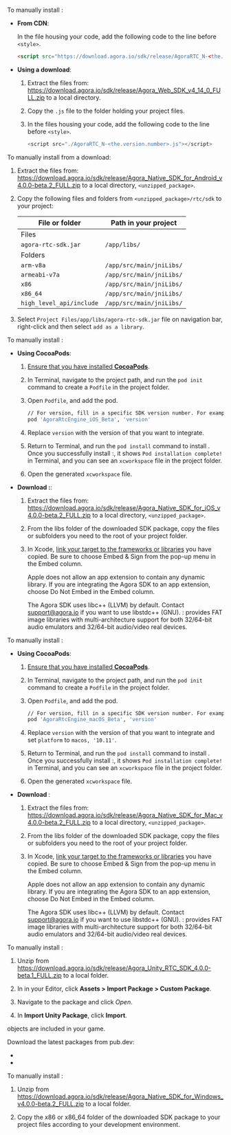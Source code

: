 
<PlatformWrapper platform="web">

To manually install <Vpd k="SDK" />:

- **From CDN**:

    In the file housing your code, add the following code to the line before `<style>`.

    ``` html
    <script src="https://download.agora.io/sdk/release/AgoraRTC_N-<the.version.number>.js"></script>
    ```

- **Using a download**:
    1. Extract the files from: https://download.agora.io/sdk/release/Agora_Web_SDK_v4_14_0_FULL.zip to a local directory.
    1. Copy the `.js` file to the folder holding your project files.
    1. In the files housing your code, add the following code to the line before `<style>`.

        ```js
        <script src="./AgoraRTC_N-<the.version.number>.js"></script>
        ```

</PlatformWrapper>

<PlatformWrapper platform="android">

To manually install <Vpd k="SDK" /> from a download:

1. Extract the files from: https://download.agora.io/sdk/release/Agora_Native_SDK_for_Android_v4.0.0-beta.2_FULL.zip to a local directory, `<unzipped_package>`.

2.  Copy the following files and folders from `<unzipped_package>/rtc/sdk` to your project:

    | File or folder           | Path in your project     |
    |--------------------------|--------------------------|
    | Files                    |                          |
    | `agora-rtc-sdk.jar`      | `/app/libs/`             |
    | Folders                  |                          |
    | `arm-v8a`                | `/app/src/main/jniLibs/` |
    | `armeabi-v7a`            | `/app/src/main/jniLibs/` |
    | `x86`                    | `/app/src/main/jniLibs/` |
    | `x86_64`                 | `/app/src/main/jniLibs/` |
    | `high_level_api/include` | `/app/src/main/jniLibs/` |

3.  Select `Project Files/app/libs/agora-rtc-sdk.jar` file on navigation bar, right-click and then select `add as a library`.

</PlatformWrapper>

<PlatformWrapper platform="ios">


To manually install <Vpd k="SDK" />:

- **Using CocoaPods**:

    1. [Ensure that you have installed **CocoaPods**](https://guides.cocoapods.org/using/getting-started.html#getting-started).

    1.  In Terminal, navigate to the project path, and run the `pod init` command to create a `Podfile` in the project folder.

    1.  Open `Podfile`, and add the <Vpd k="SDK" /> pod.

        ``` bash
        // For version, fill in a specific SDK version number. For example, 4.0.0-beta.2
        pod 'AgoraRtcEngine_iOS_Beta', 'version'
        ```
    1. Replace `version` with the version of <Vpd k="SDK" /> that you want to integrate.

    4.  Return to Terminal, and run the `pod install` command to install <Vpd k="SDK" />. Once you successfully install <Vpd k="SDK" />:, it shows `Pod installation complete!` in Terminal, and you can see an `xcworkspace` file in the project folder.

    5.  Open the generated `xcworkspace` file.


- **Download <Vpd k="SDK" />:**:

    1. Extract the files from: https://download.agora.io/sdk/release/Agora_Native_SDK_for_iOS_v4.0.0-beta.2_FULL.zip to a local directory, `<unzipped_package>`.

    2.  From the libs folder of the downloaded SDK package, copy the files or subfolders you need to the root of your project folder.

    3. In Xcode, [link your target to the frameworks or libraries](https://help.apple.com/xcode/mac/current/#/dev51a648b07) you have copied. Be sure to choose Embed & Sign from the pop-up menu in the Embed column.

        Apple does not allow an app extension to contain any dynamic library. If you are integrating the Agora SDK to an app extension, choose Do Not Embed in the Embed column.

        The Agora SDK uses libc++ (LLVM) by default. Contact support@agora.io if you want to use libstdc++ (GNU). <Vpd k="SDK" />: provides FAT image libraries with multi-architecture support for both 32/64-bit audio emulators and 32/64-bit audio/video real devices.

</PlatformWrapper>

<PlatformWrapper platform="macos">


To manually install <Vpd k="SDK" />:

- **Using CocoaPods**:

    1. [Ensure that you have installed **CocoaPods**](https://guides.cocoapods.org/using/getting-started.html#getting-started).

    2.  In Terminal, navigate to the project path, and run the `pod init` command to create a `Podfile` in the project folder.

    3.  Open `Podfile`, and add the <Vpd k="SDK" /> pod.

        ``` bash
        // For version, fill in a specific SDK version number. For example, 4.0.0-beta.2
        pod 'AgoraRtcEngine_macOS_Beta', 'version'
        ```
    1. Replace `version` with the version of <Vpd k="SDK" /> that you want to integrate and set `platform` to `macos, '10.11'`.

    4.  Return to Terminal, and run the `pod install` command to install <Vpd k="SDK" />. Once you successfully install <Vpd k="SDK" />:, it shows `Pod installation complete!` in Terminal, and you can see an `xcworkspace` file in the project folder.

    5.  Open the generated `xcworkspace` file.


- **Download <Vpd k="SDK" />**:

    1. Extract the files from: https://download.agora.io/sdk/release/Agora_Native_SDK_for_Mac_v4.0.0-beta.2_FULL.zip to a local directory, `<unzipped_package>`.

    2.  From the libs folder of the downloaded SDK package, copy the files or subfolders you need to the root of your project folder.

    3. In Xcode, [link your target to the frameworks or libraries](https://help.apple.com/xcode/mac/current/#/dev51a648b07) you have copied. Be sure to choose Embed & Sign from the pop-up menu in the Embed column.

        Apple does not allow an app extension to contain any dynamic library. If you are integrating the Agora SDK to an app extension, choose Do Not Embed in the Embed column.

        The Agora SDK uses libc++ (LLVM) by default. Contact support@agora.io if you want to use libstdc++ (GNU). <Vpd k="SDK" />: provides FAT image libraries with multi-architecture support for both 32/64-bit audio emulators and 32/64-bit audio/video real devices.

</PlatformWrapper>
<PlatformWrapper platform="unity">

To manually install <Vpd k="SDK" />:

1. Unzip <Vpd k="SDK" /> from https://download.agora.io/sdk/release/Agora_Unity_RTC_SDK_4.0.0-beta.1_FULL.zip to a local folder.

1. In in your <Vpl k="NAME" /> Editor, click **Assets > Import Package > Custom Package**.

1. Navigate to the <Vpd k="SDK" /> package and click *Open*.

1. In **Import Unity Package**, click **Import**.

<Vpd k="SDK" /> objects are included in your game.


</PlatformWrapper>

<PlatformWrapper platform="flutter">
Download the latest <Vpl k="NAME" /> packages from pub.dev:

- [<Vpd k="SDK" />](https://pub.dev/packages/agora_rtc_ng)
- [<Vg k="UIK" />](https://pub.dev/packages/agora_uikit)

</PlatformWrapper>

<PlatformWrapper platform="windows">

To manually install <Vpd k="SDK" />:

1. Unzip <Vpd k="SDK" /> from https://download.agora.io/sdk/release/Agora_Native_SDK_for_Windows_v4.0.0-beta.2_FULL.zip to a local folder.

1. Copy the x86 or x86_64 folder of the downloaded SDK package to your project files according to your development environment.

</PlatformWrapper>


